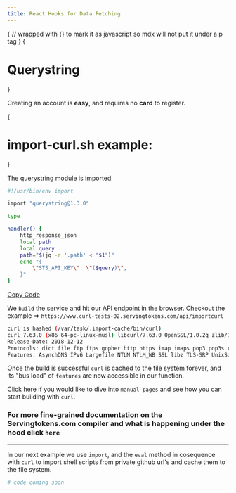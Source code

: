 ```yaml
---
title: React Hooks for Data Fetching
---
```



{
// wrapped with {} to mark it as javascript so mdx will not put it under a p tag
}
{<h1 className="inline-block pb-0 text-transparent bg-clip-text bg-gradient-to-r from-white to-teal-300">Querystring</h1>}

<Callout emoji="✅">
 Creating an account is <strong>easy</strong>, and requires no <strong>card</strong> to <CustomLink href="http://localhost:3333/auth/register">register</CustomLink>.
</Callout>

{<h1 className="text-gray-400">import-curl.sh example:</h1>}

The querystring module is imported.

```bash
#!/usr/bin/env import

import "querystring@1.3.0"

type 

handler() {
	http_response_json
	local path
	local query
	path="$(jq -r '.path' < "$1")"
	echo "{ 
		\"STS_API_KEY\": \"($query)\",
	}"
}
```

[Copy Code](/examples/basic)

We <CustomLink href="/docs/building">`build`</CustomLink> the service and hit our API endpoint in the browser. Checkout the example => <CustomLink href="https://www.curl-tests-02.servingtokens.com/api/importcurl">`https://www.curl-tests-02.servingtokens.com/api/importcurl`</CustomLink>

```bash
curl is hashed (/var/task/.import-cache/bin/curl)
curl 7.63.0 (x86_64-pc-linux-musl) libcurl/7.63.0 OpenSSL/1.0.2q zlib/1.2.11
Release-Date: 2018-12-12
Protocols: dict file ftp ftps gopher http https imap imaps pop3 pop3s rtsp smb smbs smtp smtps telnet tftp 
Features: AsynchDNS IPv6 Largefile NTLM NTLM_WB SSL libz TLS-SRP UnixSockets HTTPS-proxy 
```

Once the build is successful `curl` is cached to the file system forever, and its "bus load" of <CustomLink href="https://man7.org/linux/man-pages/man1/curl.1.html">`features`</CustomLink> are now accessible in our function. 

Click here if you would like to dive into <CustomLink href="https://man7.org/linux/man-pages/man1/curl.1.html">`manual pages`</CustomLink> and see how you can start building with `curl`.

### For more fine-grained documentation on the Servingtokens.com compiler and what is happening under the hood click <CustomLink href="https://man7.org/linux/man-pages/man1/curl.1.html">`here`</CustomLink>

____________________________________________________________________________________________________

In our next example we use `import`, and the `eval` method in cosequence with `curl` to import shell scripts from private github url's and cache them to the file system.

```bash
# code coming soon
```